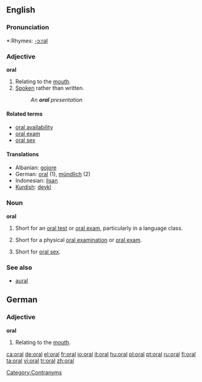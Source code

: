 ==English==

===Pronunciation===
*:Rhymes: [[Rhymes:English:-ɔːrəl|-ɔːrəl]]

[[Category:Contranyms]]

===Adjective===
'''oral'''

# Relating to the [[mouth]].
# [[spoken|Spoken]] rather than written.
#:''An '''oral''' presentation''

====Related terms====
*[[oral availability]]
*[[oral exam]]
*[[oral sex]]

====Translations====
*Albanian: [[gojore]]
*German: [[oral]] (1), [[mündlich]] (2)
*Indonesian: [[lisan]]
*[[Kurdish]]: [[devkî]]

===Noun===
'''oral'''

# {{countable}} Short for an [[oral test]] or [[oral exam]], particularly in a language class.
# {{countable}} Short for a physical [[oral examination]] or [[oral exam]].
# {{uncountable}} Short for [[oral sex]].

===See also===
*[[aural]]

==German==
===Adjective===
'''oral'''

# Relating to the [[mouth]].

[[ca:oral]]
[[de:oral]]
[[el:oral]]
[[fr:oral]]
[[io:oral]]
[[it:oral]]
[[hu:oral]]
[[pl:oral]]
[[pt:oral]]
[[ru:oral]]
[[fi:oral]]
[[ta:oral]]
[[vi:oral]]
[[tr:oral]]
[[zh:oral]]